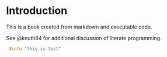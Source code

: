 # Introduction

This is a book created from markdown and executable code.

See @knuth84 for additional discussion of literate programming.
```julia
 @info "this is test"
```
